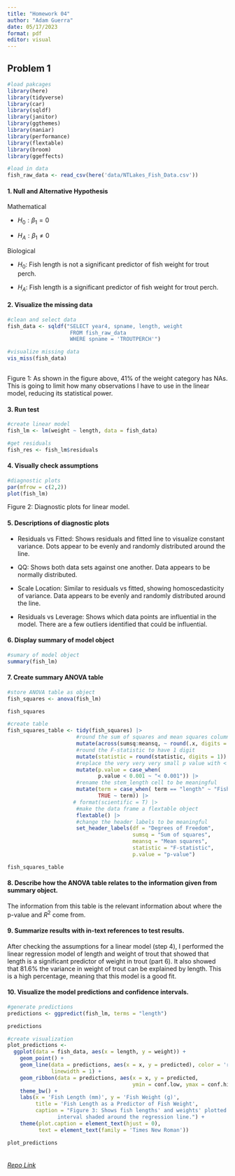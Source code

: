 ```yaml
---
title: "Homework 04"
author: "Adam Guerra"
date: 05/17/2023
format: pdf
editor: visual
---
```


## Problem 1

```r
#load pakcages
library(here)
library(tidyverse)
library(car)
library(sqldf)
library(janitor)
library(ggthemes)
library(naniar)
library(performance)
library(flextable)
library(broom)
library(ggeffects)

#load in data
fish_raw_data <- read_csv(here('data/NTLakes_Fish_Data.csv'))
```

#### 1. Null and Alternative Hypothesis

Mathematical

-   $H_0: \beta_1 = 0$

-   $H_A: \beta_1 \neq 0$

Biological

-   $H_0:$ Fish length is not a significant predictor of fish weight for trout perch.

-   $H_A:$ Fish length is a significant predictor of fish weight for trout perch.

#### 2. Visualize the missing data

```r
#clean and select data
fish_data <- sqldf("SELECT year4, spname, length, weight 
                    FROM fish_raw_data
                    WHERE spname = 'TROUTPERCH'")

#visualize missing data
vis_miss(fish_data)
             
```

Figure 1: As shown in the figure above, 41% of the weight category has NAs. This is going to limit how many observations I have to use in the linear model, reducing its statistical power.

#### 3. Run test

```r
#create linear model
fish_lm <- lm(weight ~ length, data = fish_data)

#get residuals 
fish_res <- fish_lm$residuals
```

#### 4. Visually check assumptions

```r
#diagnostic plots
par(mfrow = c(2,2))
plot(fish_lm)

```

Figure 2: Diagnostic plots for linear model.

#### 5. Descriptions of diagnostic plots

-   Residuals vs Fitted: Shows residuals and fitted line to visualize constant variance. Dots appear to be evenly and randomly distributed around the line.

-   QQ: Shows both data sets against one another. Data appears to be normally distributed.

-   Scale Location: Similar to residuals vs fitted, showing homoscedasticity of variance. Data appears to be evenly and randomly distributed around the line.

-   Residuals vs Leverage: Shows which data points are influential in the model. There are a few outliers identified that could be influential.

#### 6. Display summary of model object

```r
#sumary of model object
summary(fish_lm)
```

#### 7. Create summary ANOVA table

```r
#store ANOVA table as object
fish_squares <- anova(fish_lm)

fish_squares

#create table
fish_squares_table <- tidy(fish_squares) |> 
                      #round the sum of squares and mean squares columns to have 5 digits
                      mutate(across(sumsq:meansq, ~ round(.x, digits = 5))) |>  
                      #round the F-statistic to have 1 digit
                      mutate(statistic = round(statistic, digits = 1)) |>  
                      #replace the very very very small p value with < 0.001
                      mutate(p.value = case_when(
                             p.value < 0.001 ~ "< 0.001")) |>  
                      #rename the stem_length cell to be meaningful
                      mutate(term = case_when( term == "length" ~ "Fish Length (mm)",
                             TRUE ~ term)) |> 
                     # format(scientific = T) |> 
                      #make the data frame a flextable object
                      flextable() |> 
                      #change the header labels to be meaningful
                      set_header_labels(df = "Degrees of Freedom", 
                                        sumsq = "Sum of squares",
                                        meansq = "Mean squares",
                                        statistic = "F-statistic",
                                        p.value = "p-value") 

fish_squares_table
```

#### 8. Describe how the ANOVA table relates to the information given from summary object.

The information from this table is the relevant information about where the p-value and $R^2$ come from.

#### 9. Summarize results with in-text references to test results.

After checking the assumptions for a linear model (step 4), I performed the linear regression model of length and weight of trout that showed that length is a significant predictor of weight in trout (part 6). It also showed that 81.6% the variance in weight of trout can be explained by length. This is a high percentage, meaning that this model is a good fit.

#### 10. Visualize the model predictions and confidence intervals.

```r
#generate predictions
predictions <- ggpredict(fish_lm, terms = "length")

predictions

#create visualization
plot_predictions <- 
  ggplot(data = fish_data, aes(x = length, y = weight)) +
    geom_point() +
    geom_line(data = predictions, aes(x = x, y = predicted), color = 'red', 
              linewidth = 1) +
    geom_ribbon(data = predictions, aes(x = x, y = predicted, 
                                        ymin = conf.low, ymax = conf.high), alpha = 0.2) +
    theme_bw() +
    labs(x = 'Fish Length (mm)', y = 'Fish Weight (g)', 
         title = 'Fish Length as a Predictor of Fish Weight', 
         caption = "Figure 3: Shows fish lengths' and weights' plotted against the predictions with an accopanying confidence 
                interval shaded around the regression line.") +
    theme(plot.caption = element_text(hjust = 0),
          text = element_text(family = 'Times New Roman')) 

plot_predictions
                      
```

###### [Repo Link](https://github.com/AdamGuerra/ENVS-193DS_homework-04_Guerra-Adam)
